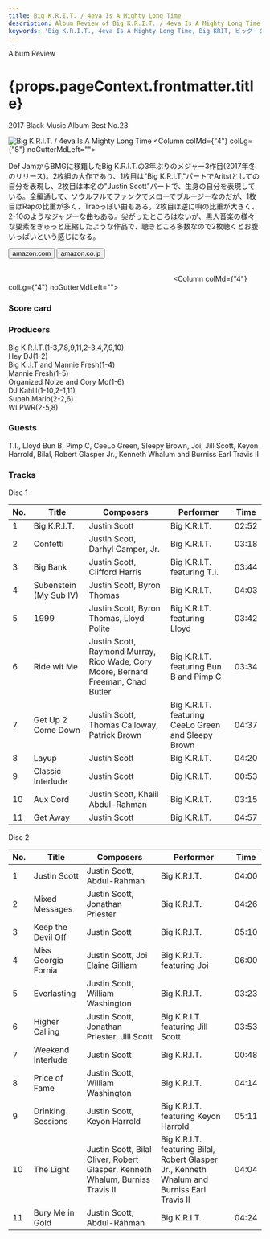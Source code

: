 ```yaml
---
title: Big K.R.I.T. / 4eva Is A Mighty Long Time
description: Album Review of Big K.R.I.T. / 4eva Is A Mighty Long Time
keywords: 'Big K.R.I.T., 4eva Is A Mighty Long Time, Big KRIT, ビッグ・クリット, 4エバ・イズ・ア・マイティ・ロング・タイム'
---
```




<p className="largeP">Album Review</p>
<h1 className="h1--no--margin">{props.pageContext.frontmatter.title}</h1>
<p className="largeP"><Link to="/best50/2017/">2017 Black Music Album Best No.23</Link></p>

<Row  className="image-card-group">
	<Column colMd={"3"} colLg={"4"} noGutterMdLeft="">
       <ImageCard>

![Big K.R.I.T. / 4eva Is A Mighty Long Time](../../images/cd/bigkrit3L.jpg) 
</ImageCard>
	</Column>
	<Column colMd={"4"} colLg={"8"} noGutterMdLeft="">
	<p>
	Def JamからBMGに移籍したBig K.R.I.T.の3年ぶりのメジャー3作目(2017年冬のリリース)。2枚組の大作であり、1枚目は"Big K.R.I.T."パートでAritstとしての自分を表現し、2枚目は本名の"Justin Scott"パートで、生身の自分を表現している。全編通して、ソウルフルでファンクでメローでブルージーなのだが、1枚目はRapの比重が多く、Trapっぽい曲もある。2枚目は逆に唄の比重が大きく、2-10のようなジャジーな曲もある。尖がったところはないが、黒人音楽の様々な要素をぎゅっと圧縮したような作品で、聴きどころ多数なので2枚聴くとお腹いっぱいという感じになる。
	</p>
	<div>
	  <Button href="https://amzn.to/32jE22N" kind="primary" size="small" renderIcon={ArrowUpRight24}>
      amazon.com
      </Button>
      <Button href="https://amzn.to/3iZnRh7" kind="secondary" size="small" renderIcon={ArrowUpRight24}>
      amazon.co.jp
      </Button>
	</div>
	<a href="https://geo.music.apple.com/jp/album/4eva-is-a-mighty-long-time/1291119038?mt=1&app=music&ls=1&at=11lcug" style="display:inline-block;overflow:hidden;background:url(https://linkmaker.itunes.apple.com/ja-jp/lockup.svg?releaseDate=2017-10-27&kind=album&bubble=apple_music&style=mono-black) no-repeat;width:180px;height:45px;"></a>
	<a href="https://geo.music.apple.com/jp/album/4eva-is-a-mighty-long-time/1291119038?app=itunes&at=11lcug" style="display:inline-block;overflow:hidden;background:url(https://linkmaker.itunes.apple.com/ja-jp/badge-lrg.svg?releaseDate=2017-10-27&kind=album&bubble=itunes_music) no-repeat;width:140px;height:45px;"></a>
	</Column>
</Row>
<Row >
	<Column colMd={"4"} colLg={"4"} noGutterMdLeft="">
<div>
    <h3>Score card</h3>
	<SliderJS1 value="3" />
    <SliderJS2 value="2" />
	<SliderJS3 value="1" />
    <SliderJS4 value="9" />
</div>
</Column>
<Column colMd={"4"} colLg={"8"} noGutterMdLeft="">
<div>
<h3>Producers</h3>
<p>
Big K.R.I.T.(1-3,7,8,9,11,2-3,4,7,9,10)
<br/>Hey DJ(1-2)
<br/>Big K..I.T and Mannie Fresh(1-4)
<br/>Mannie Fresh(1-5)
<br/>Organized Noize and Cory Mo(1-6)
<br/>DJ Kahlil(1-10,2-1,11)
<br/>Supah Mario(2-2,6)
<br/>WLPWR(2-5,8)
</p>
<h3>Guests</h3>
<p>
T.I., Lloyd Bun B, Pimp C, CeeLo Green, Sleepy Brown, Joi, Jill Scott, Keyon Harrold, Bilal, Robert Glasper Jr., Kenneth Whalum and Burniss Earl Travis II
</p>
</div>
</Column>
</Row>

<h3>Tracks</h3>

<p> Disc 1</p>

| No. |	 Title                 |	 Composers                                                                     |	 Performer                                       |	Time |
| --- |	---------------------- | --------------------------------------------------------------------------------- | --------------------------------------------------- | ----- |
| 1	  |	Big K.R.I.T.           | Justin Scott                                                                      | Big K.R.I.T.                                        | 02:52 |
| 2	  |	Confetti               | Justin Scott, Darhyl Camper, Jr.                                                  | Big K.R.I.T.                                        | 03:18 |
| 3	  |	Big Bank               | Justin Scott, Clifford Harris                                                     | Big K.R.I.T. featuring T.I.                         | 03:44 |
| 4	  |	Subenstein (My Sub IV) | Justin Scott, Byron Thomas                                                        | Big K.R.I.T.                                        | 04:03 |
| 5	  |	1999                   | Justin Scott, Byron Thomas, Lloyd Polite                                          | Big K.R.I.T. featuring Lloyd                        | 03:42 |
| 6	  |	Ride wit Me            | Justin Scott, Raymond Murray, Rico Wade, Cory Moore, Bernard Freeman, Chad Butler | Big K.R.I.T. featuring Bun B and Pimp C             | 03:34 |
| 7	  |	Get Up 2 Come Down     | Justin Scott, Thomas Calloway, Patrick Brown                                      | Big K.R.I.T. featuring CeeLo Green and Sleepy Brown | 04:37 |
| 8	  |	Layup                  | Justin Scott                                                                      | Big K.R.I.T.                                        | 04:20 |
| 9	  |	Classic Interlude      | Justin Scott                                                                      | Big K.R.I.T.                                        | 00:53 |
| 10  |	Aux Cord               | Justin Scott, Khalil Abdul-Rahman                                                 | Big K.R.I.T.                                        | 03:15 |
| 11  |	Get Away               | Justin Scott                                                                      | Big K.R.I.T.                                        | 04:57 |

<p> Disc 2</p>

| No. |	 Title              |	 Composers                                                                  |	 Performer                                                                                |	 Time |
| --- |	------------------- | ----------------------------------------------------------------------------- | ------------------------------------------------------------------------------------------- | ----- |
| 1	  |	Justin Scott       	| Justin Scott, Abdul-Rahman                                                   	| Big K.R.I.T.                                                                                |	04:00 |
| 2	  |	Mixed Messages     	| Justin Scott, Jonathan Priester                                              	| Big K.R.I.T.                                                                                |	04:26 |
| 3	  |	Keep the Devil Off 	| Justin Scott                                                                 	| Big K.R.I.T.                                                                                |	05:10 |
| 4	  |	Miss Georgia Fornia	| Justin Scott, Joi Elaine Gilliam                                             	| Big K.R.I.T. featuring Joi                                                                  |	06:00 |
| 5	  |	Everlasting        	| Justin Scott, William Washington                                             	| Big K.R.I.T.                                                                                |	03:23 |
| 6	  |	Higher Calling     	| Justin Scott, Jonathan Priester, Jill Scott                                  	| Big K.R.I.T. featuring Jill Scott                                                           |	03:53 |
| 7	  |	Weekend Interlude  	| Justin Scott                                                                 	| Big K.R.I.T.                                                                                |	00:48 |
| 8	  |	Price of Fame      	| Justin Scott, William Washington                                             	| Big K.R.I.T.                                                                                |	04:14 |
| 9	  |	Drinking Sessions  	| Justin Scott, Keyon Harrold                                                  	| Big K.R.I.T. featuring Keyon Harrold                                                        |	05:11 |
| 10  |	The Light          	| Justin Scott, Bilal Oliver, Robert Glasper, Kenneth Whalum, Burniss Travis II	| Big K.R.I.T. featuring Bilal, Robert Glasper Jr., Kenneth Whalum and Burniss Earl Travis II |	04:04 |
| 11  |	Bury Me in Gold    	| Justin Scott, Abdul-Rahman                                                   	| Big K.R.I.T.                                                                                |	04:24 |

